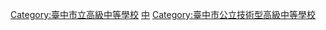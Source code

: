 [[Category:臺中市立高級中等學校|Category:臺中市立高級中等學校]]
[[Category:中華民國直轄市立技術型高級中等學校|中]]
[[Category:臺中市公立技術型高級中等學校|Category:臺中市公立技術型高級中等學校]]